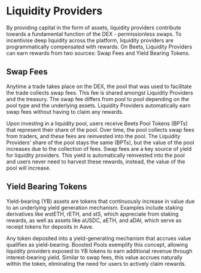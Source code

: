 # Liquidity Providers 
By providing capital in the form of assets, liquidity providers contribute towards a fundamental function of the DEX - permissionless swaps. To incentivise deep liquidity across the platform, liquidity providers are programmatically compensated with rewards. On Beets, Liquidity Providers can earn rewards from two sources: Swap Fees and Yield Bearing Tokens.

## Swap Fees 
Anytime a trade takes place on the DEX, the pool that was used to facilitate the trade collects swap fees. This fee is shared amongst Liquidity Providers and the treasury. The swap fee differs from pool to pool depending on the pool type and the underlying assets. Liquidity Providers automatically earn swap fees without having to claim any rewards.

Upon investing in a liquidity pool, users receive Beets Pool Tokens (BPTs) that represent their share of the pool. Over time, the pool collects swap fees from traders, and these fees are reinvested into the pool. The Liquidity Providers’ share of the pool stays the same (BPTs), but the value of the pool increases due to the collection of fees. Swap fees are a key source of yield for liquidity providers. This yield is automatically reinvested into the pool and users never need to harvest these rewards, instead, the value of the pool will increase.

## Yield Bearing Tokens

Yield-bearing (YB) assets are tokens that continuously increase in value due to an underlying yield generation mechanism. Examples include staking derivatives like wstETH, rETH, and stS, which appreciate from staking rewards, as well as assets like aUSDC, aETH, and aDAI, which serve as receipt tokens for deposits in Aave.

Any token deposited into a yield-generating mechanism that accrues value qualifies as yield-bearing. Boosted Pools exemplify this concept, allowing liquidity providers exposed to YB tokens to earn additional revenue through interest-bearing yield. Similar to swap fees, this value accrues naturally within the token, eliminating the need for users to actively claim rewards.


